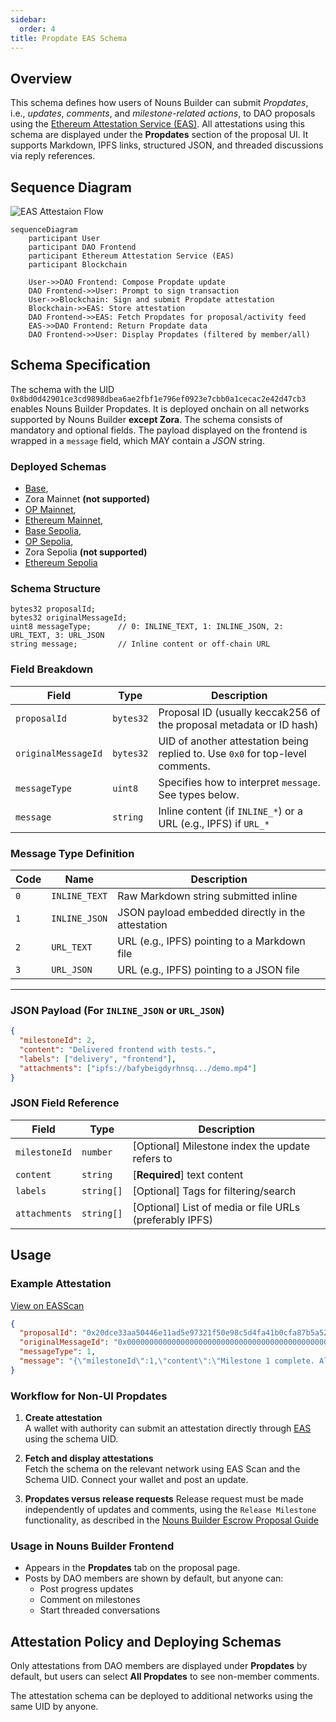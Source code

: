 ```yaml
---
sidebar:
  order: 4
title: Propdate EAS Schema
---
```


## Overview

This schema defines how users of Nouns Builder can submit *Propdates*, i.e., *updates*, *comments*, and *milestone-related actions*, to DAO proposals using the [Ethereum Attestation Service (EAS)](https://docs.attest.org).
All attestations using this schema are displayed under the **Propdates** section of the proposal UI. It supports Markdown, IPFS links, structured JSON, and threaded discussions via reply references.

## Sequence Diagram

![EAS Attestaion Flow](/guides/propdateGuide/attestation-flow.png)

```mermaid
sequenceDiagram
    participant User
    participant DAO Frontend
    participant Ethereum Attestation Service (EAS)
    participant Blockchain

    User->>DAO Frontend: Compose Propdate update
    DAO Frontend->>User: Prompt to sign transaction
    User->>Blockchain: Sign and submit Propdate attestation
    Blockchain->>EAS: Store attestation
    DAO Frontend->>EAS: Fetch Propdates for proposal/activity feed
    EAS->>DAO Frontend: Return Propdate data
    DAO Frontend->>User: Display Propdates (filtered by member/all)
```

## Schema Specification

The schema with the UID `0x8bd0d42901ce3cd9898dbea6ae2fbf1e796ef0923e7cbb0a1cecac2e42d47cb3` enables Nouns Builder Propdates. It is deployed onchain on all networks supported by Nouns Builder **except Zora**. The schema consists of mandatory and optional fields. The payload displayed on the frontend is wrapped in a `message` field, which MAY contain a *JSON* string.

### Deployed Schemas

- [Base](https://base.easscan.org/schema/view/0x8bd0d42901ce3cd9898dbea6ae2fbf1e796ef0923e7cbb0a1cecac2e42d47cb3),
- Zora Mainnet **(not supported)**
- [OP Mainnet](https://optimism.easscan.org/schema/view/0x8bd0d42901ce3cd9898dbea6ae2fbf1e796ef0923e7cbb0a1cecac2e42d47cb3),
- [Ethereum Mainnet](https://easscan.org/schema/view/0x8bd0d42901ce3cd9898dbea6ae2fbf1e796ef0923e7cbb0a1cecac2e42d47cb3),
- [Base Sepolia](https://base-sepolia.easscan.org/schema/view/0x8bd0d42901ce3cd9898dbea6ae2fbf1e796ef0923e7cbb0a1cecac2e42d47cb3),
- [OP Sepolia](https://optimism-sepolia.easscan.org/schema/view/0x8bd0d42901ce3cd9898dbea6ae2fbf1e796ef0923e7cbb0a1cecac2e42d47cb3),
- Zora Sepolia **(not supported)**
- [Ethereum Sepolia](https://sepolia.easscan.org/schema/view/0x8bd0d42901ce3cd9898dbea6ae2fbf1e796ef0923e7cbb0a1cecac2e42d47cb3)

### Schema Structure

```solidity
bytes32 proposalId;
bytes32 originalMessageId;
uint8 messageType;      // 0: INLINE_TEXT, 1: INLINE_JSON, 2: URL_TEXT, 3: URL_JSON
string message;         // Inline content or off-chain URL
```

### Field Breakdown

| Field               | Type      | Description |
|---------------------|-----------|-------------|
| `proposalId`        | `bytes32` | Proposal ID (usually keccak256 of the proposal metadata or ID hash) |
| `originalMessageId` | `bytes32` | UID of another attestation being replied to. Use `0x0` for top-level comments. |
| `messageType`       | `uint8`   | Specifies how to interpret `message`. See types below. |
| `message`           | `string`  | Inline content (if `INLINE_*`) or a URL (e.g., IPFS) if `URL_*` |


### Message Type Definition

| Code | Name          | Description                                        |
|------|---------------|----------------------------------------------------|
| `0`  | `INLINE_TEXT` | Raw Markdown string submitted inline               |
| `1`  | `INLINE_JSON` | JSON payload embedded directly in the attestation  |
| `2`  | `URL_TEXT`    | URL (e.g., IPFS) pointing to a Markdown file       |
| `3`  | `URL_JSON`    | URL (e.g., IPFS) pointing to a JSON file           |

---

### JSON Payload (For `INLINE_JSON` or `URL_JSON`)

```json
{
  "milestoneId": 2,
  "content": "Delivered frontend with tests.",
  "labels": ["delivery", "frontend"],
  "attachments": ["ipfs://bafybeigdyrhnsq.../demo.mp4"]
}
```

### JSON Field Reference

| Field         | Type       | Description                                             |
|---------------|------------|---------------------------------------------------------|
| `milestoneId` | `number`   | [Optional] Milestone index the update refers to         |
| `content`     | `string`   | [**Required**] text content                             |
| `labels`      | `string[]` | [Optional] Tags for filtering/search                    |
| `attachments` | `string[]` | [Optional] List of media or file URLs (preferably IPFS) |


## Usage

### Example Attestation

[View on EASScan](https://base.easscan.org/attestation/view/0xf1c43e68c96c29831af1760979b3c7f52abfb14561434381a5983f356c2f9ab8)

```json
{
  "proposalId": "0x20dce33aa50446e11ad5e97321f50e98c5d4fa41b0cfa87b5a525a6d1100fc4b",
  "originalMessageId": "0x0000000000000000000000000000000000000000000000000000000000000000",
  "messageType": 1,
  "message": "{\"milestoneId\":1,\"content\":\"Milestone 1 complete. All Figma wireframes uploaded.\",\"labels\":[\"figma\",\"ux\"],\"attachments\":[\"ipfs://bafybeihpky3lq4m/demo.mp4\"]}"
}
```
### Workflow for Non-UI Propdates

1. **Create attestation**  
    A wallet with authority can submit an attestation directly through [EAS](https://base.easscan.org/) using the schema UID.

2. **Fetch and display attestations**  
    Fetch the schema on the relevant network using EAS Scan and the Schema UID. Connect your wallet and post an update.

3. **Propdates versus release requests**
    Release request must be made independently of updates and comments, using the `Release Milestone` functionality, as described in the [Nouns Builder Escrow Proposal Guide](../guides/builder-escrow-proposal.mdx)

### Usage in Nouns Builder Frontend

- Appears in the **Propdates** tab on the proposal page.
- Posts by DAO members are shown by default, but anyone can:
  - Post progress updates
  - Comment on milestones
  - Start threaded conversations

## Attestation Policy and Deploying Schemas

Only attestations from DAO members are displayed under **Propdates** by default, but users can select **All Propdates** to see non-member comments.

The attestation schema can be deployed to additional networks using the same UID by anyone.


